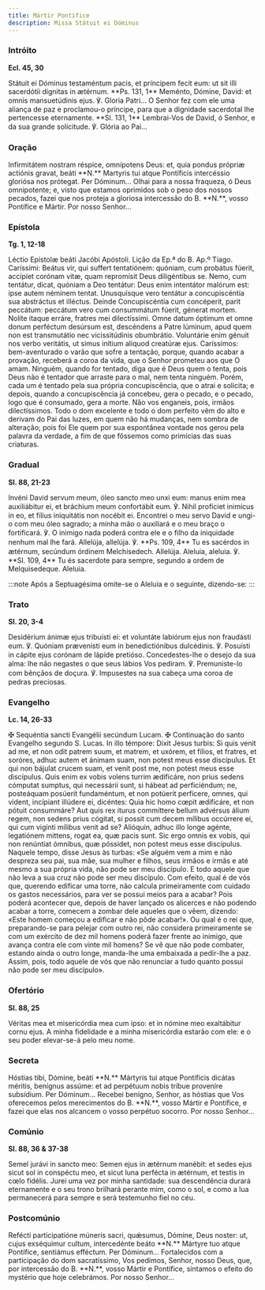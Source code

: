 ```yaml
---
title: Mártir Pontífice
description: Missa Státuit ei Dóminus
---
```


### Intróito

**Ecl. 45, 30**

<div class="side-by-side not-content">
  <span>
    Státuit ei Dóminus testaméntum pacis, et príncipem fecit eum: ut sit illi sacerdótii dígnitas in
    ætérnum. **Ps. 131, 1** Meménto, Dómine, David: et omnis mansuetúdinis ejus. ℣. Gloria Patri...
  </span>
  <span>
    O Senhor fez com ele uma aliança de paz e proclamou-o príncipe, para que a dignidade sacerdotal
    lhe pertencesse eternamente. **Sl. 131, 1** Lembrai-Vos de David, ó Senhor, e da sua grande
    solicitude. ℣. Glória ao Pai...
  </span>
</div>

### Oração

<div class="side-by-side not-content">
  <span>
    Infirmitátem nostram réspice, omnípotens Deus: et, quia pondus própriæ actiónis gravat, beáti
    **N.** Martyris tui atque Pontíficis intercéssio gloriósa nos prótegat. Per Dóminum...
  </span>
  <span>
    Olhai para a nossa fraqueza, ó Deus omnipotente; e, visto que estamos oprimidos sob o peso dos
    nossos pecados, fazei que nos proteja a gloriosa intercessão do B. **N.**, vosso Pontífice e
    Mártir. Por nosso Senhor...
  </span>
</div>

### Epístola

**Tg. 1, 12-18**

<div class="side-by-side not-content">
  <span>Léctio Epístolæ beáti Jacóbi Apóstoli.</span>
  <span>Lição da Ep.ª do B. Ap.º Tiago.</span>
  <span>
    Caríssimi: Beátus vir, qui suffert tentatiónem: quóniam, cum probátus fúerit, accípiet corónam
    vitæ, quam repromísit Deus diligéntibus se. Nemo, cum tentátur, dicat, quóniam a Deo tentátur:
    Deus enim intentátor malórum est: ipse autem néminem tentat. Unusquísque vero tentátur a
    concupiscéntia sua abstráctus et illéctus. Deinde Concupiscéntia cum concéperit, parit peccátum:
    peccátum vero cum consummátum fúerit, génerat mortem. Nolíte itaque erráre, fratres mei
    dilectíssimi. Omne datum óptimum et omne donum perféctum desúrsum est, descéndens a Patre
    lúminum, apud quem non est transmutátio nec vicissitúdinis obumbrátio. Voluntárie enim génuit
    nos verbo veritátis, ut simus inítium aliquod creatúræ ejus.
  </span>
  <span>
    Caríssimos: bem-aventurado o varão que sofre a tentação, porque, quando acabar a provação,
    receberá a coroa da vida, que o Senhor prometeu aos que O amam. Ninguém, quando for tentado,
    diga que é Deus quem o tenta, pois Deus não é tentador que arraste para o mal, nem tenta
    ninguém. Porém, cada um é tentado pela sua própria concupiscência, que o atrai e solicita; e
    depois, quando a concupiscência já concebeu, gera o pecado, e o pecado, logo que é consumado,
    gera a morte. Não vos enganeis, pois, irmãos dilectíssimos. Todo o dom excelente e todo o dom
    perfeito vêm do alto e derivam do Pai das luzes, em quem não há mudanças, nem sombra de
    alteração; pois foi Ele quem por sua espontânea vontade nos gerou pela palavra da verdade, a fim
    de que fôssemos como primícias das suas criaturas.
  </span>
</div>

### Gradual

**Sl. 88, 21-23**

<div class="side-by-side not-content">
  <span>
    Invéni David servum meum, óleo sancto meo unxi eum: manus enim mea auxiliábitur ei, et bráchium
    meum confortábit eum. ℣. Nihil profíciet inimícus in eo, et fílius iniquitátis non nocébit ei.
  </span>
  <span>
    Encontrei o meu servo David e ungi-o com meu óleo sagrado; a minha mão o auxiliará e o meu braço
    o fortificará. ℣. O inimigo nada poderá contra ele e o filho da iniquidade nenhum mal lhe fará.
  </span>
  <span>
    Allelúja, allelúja. ℣. **Ps. 109, 4** Tu es sacérdos in ætérnum, secúndum órdinem Melchísedech.
    Allelúja.
  </span>
  <span>
    Aleluia, aleluia. ℣. **Sl. 109, 4** Tu és sacerdote para sempre, segundo a ordem de
    Melquisedeque. Aleluia.
  </span>
</div>

:::note
Após a Septuagésima omite-se o Aleluia e o seguinte, dizendo-se:
:::

### Trato

**Sl. 20, 3-4**

<div class="side-by-side not-content">
  <span>
    Desidérium ánimæ ejus tribuísti ei: et voluntáte labiórum ejus non fraudásti eum. ℣. Quóniam
    prævenísti eum in benedictiónibus dulcédinis. ℣. Posuísti in cápite ejus corónam de lápide
    pretióso.
  </span>
  <span>
    Concedestes-lhe o desejo da sua alma: lhe não negastes o que seus lábios Vos pediram. ℣.
    Premuniste-lo com bênçãos de doçura. ℣. Impusestes na sua cabeça uma coroa de pedras preciosas.
  </span>
</div>

### Evangelho

**Lc. 14, 26-33**

<div class="side-by-side not-content">
  <span>
    <span class="text-red-500">✠</span> Sequéntia sancti Evangélii secúndum Lucam.
  </span>
  <span>
    <span class="text-red-500">✠</span> Continuação do santo Evangelho segundo S. Lucas.
  </span>
  <span>
    In illo témpore: Dixit Jesus turbis: Si quis venit ad me, et non odit patrem suum, et matrem, et
    uxórem, et fílios, et fratres, et soróres, adhuc autem et ánimam suam, non potest meus esse
    discípulus. Et qui non bájulat crucem suam, et venit post me, non potest meus esse discípulus.
    Quis enim ex vobis volens turrim ædificáre, non prius sedens cómputat sumptus, qui necessárii
    sunt, si hábeat ad perficiéndum; ne, posteáquam posúerit fundaméntum, et non potúerit perfícere,
    omnes, qui vident, incípiant illúdere ei, dicéntes: Quia hic homo cœpit ædificáre, et non pótuit
    consummáre? Aut quis rex iturus commíttere bellum advérsus álium regem, non sedens prius
    cógitat, si possit cum decem mílibus occúrrere ei, qui cum vigínti mílibus venit ad se?
    Alióquin, adhuc illo longe agénte, legatiónem mittens, rogat ea, quæ pacis sunt. Sic ergo omnis
    ex vobis, qui non renúntiat ómnibus, quæ póssidet, non potest meus esse discípulus.
  </span>
  <span>
    Naquele tempo, disse Jesus às turbas: «Se alguém vem a mim e não despreza seu pai, sua mãe, sua
    mulher e filhos, seus irmãos e irmãs e até mesmo a sua própria vida, não pode ser meu discípulo.
    E todo aquele que não leva a sua cruz não pode ser meu discípulo. Com efeito, qual é de vós que,
    querendo edificar uma torre, não calcula primeiramente com cuidado os gastos necessários, para
    ver se possui meios para a acabar? Pois poderá acontecer que, depois de haver lançado os
    alicerces e não podendo acabar a torre, comecem a zombar dele aqueles que o vêem, dizendo: «Este
    homem começou a edificar e não pôde acabar!». Ou qual é o rei que, preparando-se para pelejar
    com outro rei, não considera primeiramente se com um exército de dez mil homens poderá fazer
    frente ao inimigo, que avança contra ele com vinte mil homens? Se vê que não pode combater,
    estando ainda o outro longe, manda-lhe uma embaixada a pedir-lhe a paz. Assim, pois, todo aquele
    de vós que não renunciar a tudo quanto possui não pode ser meu discípulo».
  </span>
</div>

### Ofertório

**Sl. 88, 25**

<div class="side-by-side not-content">
  <span>Véritas mea et misericórdia mea cum ipso: et in nómine meo exaltábitur cornu ejus.</span>
  <span>
    A minha fidelidade e a minha misericórdia estarão com ele: e o seu poder elevar-se-á pelo meu
    nome.
  </span>
</div>

### Secreta

<div class="side-by-side not-content">
  <span>
    Hóstias tibi, Dómine, beáti **N.** Mártyris tui atque Pontíficis dicátas méritis, benígnus
    assúme: et ad perpétuum nobis tríbue proveníre subsídium. Per Dóminum...
  </span>
  <span>
    Recebei benigno, Senhor, as hóstias que Vos oferecemos pelos merecimentos do B. **N.**, vosso
    Mártir e Pontífice, e fazei que elas nos alcancem o vosso perpétuo socorro. Por nosso Senhor...
  </span>
</div>

### Comúnio

**Sl. 88, 36 & 37-38**

<div class="side-by-side not-content">
  <span>
    Semel jurávi in sancto meo: Semen ejus in ætérnum manébit: et sedes ejus sicut sol in conspéctu
    meo, et sicut luna perfécta in ætérnum, et testis in cœlo fidélis.
  </span>
  <span>
    Jurei uma vez por minha santidade: sua descendência durará eternamente e o seu trono brilhará
    perante mim, como o sol, e como a lua permanecerá para sempre e será testemunho fiel no céu.
  </span>
</div>

### Postcomúnio

<div class="side-by-side not-content">
  <span>
    Refécti participatióne múneris sacri, quǽsumus, Dómine, Deus noster: ut, cujus exséquimur
    cultum, intercedénte beáto **N.** Mártyre tuo atque Pontífice, sentiámus efféctum. Per
    Dóminum...
  </span>
  <span>
    Fortalecidos com a participação do dom sacratíssimo, Vos pedimos, Senhor, nosso Deus, que, por
    intercessão do B. **N.**, vosso Mártir e Pontífice, sintamos o efeito do mystério que hoje
    celebrámos. Por nosso Senhor...
  </span>
</div>
